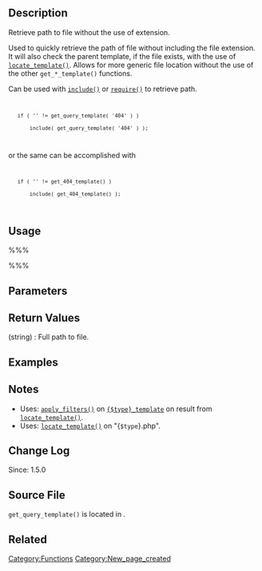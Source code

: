 {{Languages|
{{en|Function Reference/get_query_template}}
{{it|Riferimento funzioni/get_query_template}}
{{ja|関数リファレンス/get_query_template}}
}}

== Description ==
Retrieve path to file without the use of extension.

Used to quickly retrieve the path of file without including the file extension. It will also check the parent template, if the file exists, with the use of [[Function_Reference/locate_template|<tt>locate_template()</tt>]]. Allows for more generic file location without the use of the other <tt>get_*_template()</tt> functions.

Can be used with [http://us3.php.net/manual/en/function.include.php <tt>include()</tt>] or [http://us3.php.net/manual/en/function.require.php <tt>require()</tt>] to retrieve path.
<code>
    if ( &#39;&#39; != get_query_template( '404' ) )
        include( get_query_template( '404' ) );
</code>

or the same can be accomplished with
<code>
    if ( &#39;&#39; != get_404_template() )
        include( get_404_template() );
</code>

== Usage ==

%%%<?php get_query_template( $type, $templates ); ?>%%%

== Parameters ==

{{Parameter|$type|string|Filename without extension.}}

{{Parameter|$templates|array|An optional list of template candidates|optional|array()}}

== Return Values ==
; (string) : Full path to file.

== Examples ==
<!-- Need creative examples. Feel free to link to external examples. -->

== Notes ==
* Uses: [[Function_Reference/apply_filters|<tt>apply_filters()</tt>]] on <tt>[[Filter_Reference/type_template|{$type}_template]]</tt> on result from [[Function_Reference/locate_template|<tt>locate_template()</tt>]].
* Uses: [[Function_Reference/locate_template|<tt>locate_template()</tt>]] on "{<tt>$type</tt>}.php".

== Change Log ==
Since: 1.5.0

== Source File ==

<tt>get_query_template()</tt> is located in {{Trac|wp-includes/template.php}}.

== Related ==
<!--
    To Do:
    Need to find related functions.
    Need to create groups of functions and create templates to add them to a page quickly.
    Some functions may be related to many groups of functions.
-->

{{Tag Footer}}

[[Category:Functions]]
[[Category:New_page_created]]